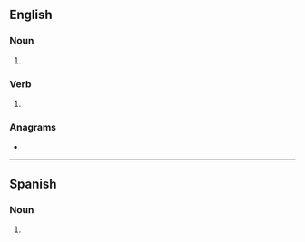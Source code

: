 ==English==

===Noun===
{{head|en|noun plural form}}

# {{plural of|minuet|lang=en}}

===Verb===
{{head|en|verb form}}

# {{en-third-person singular of|minuet}}

===Anagrams===
* {{anagrams|en|a=eimnstu|Tsunemi|minutes|mistune|munites|mustine|muteins|mutines|untimes}}

----

==Spanish==

===Noun===
{{head|es|noun form|g=m-p}}

# {{plural of|minuet|lang=es}}